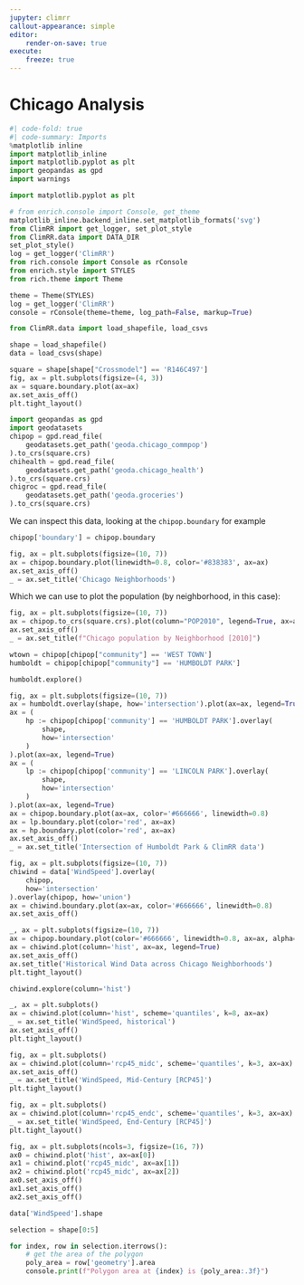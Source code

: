 ```yaml
---
jupyter: climrr
callout-appearance: simple
editor:
    render-on-save: true
execute:
    freeze: true
---
```


# Chicago Analysis

```python
#| code-fold: true
#| code-summary: Imports
%matplotlib inline
import matplotlib_inline
import matplotlib.pyplot as plt
import geopandas as gpd
import warnings

import matplotlib.pyplot as plt

# from enrich.console import Console, get_theme
matplotlib_inline.backend_inline.set_matplotlib_formats('svg')
from ClimRR import get_logger, set_plot_style
from ClimRR.data import DATA_DIR
set_plot_style()
log = get_logger('ClimRR')
from rich.console import Console as rConsole
from enrich.style import STYLES
from rich.theme import Theme

theme = Theme(STYLES)
log = get_logger('ClimRR')
console = rConsole(theme=theme, log_path=False, markup=True)
```

```python
from ClimRR.data import load_shapefile, load_csvs

shape = load_shapefile()
data = load_csvs(shape)
```

```python
square = shape[shape["Crossmodel"] == 'R146C497']
fig, ax = plt.subplots(figsize=(4, 3))
ax = square.boundary.plot(ax=ax)
ax.set_axis_off()
plt.tight_layout()
```

```python
import geopandas as gpd
import geodatasets
chipop = gpd.read_file(
    geodatasets.get_path('geoda.chicago_commpop')
).to_crs(square.crs)
chihealth = gpd.read_file(
    geodatasets.get_path('geoda.chicago_health')
).to_crs(square.crs)
chigroc = gpd.read_file(
    geodatasets.get_path('geoda.groceries')
).to_crs(square.crs)
```

We can inspect this data, looking at the `chipop.boundary` for example

```python
chipop['boundary'] = chipop.boundary
```

```python
fig, ax = plt.subplots(figsize=(10, 7))
ax = chipop.boundary.plot(linewidth=0.8, color='#838383', ax=ax)
ax.set_axis_off()
_ = ax.set_title('Chicago Neighborhoods')
```

Which we can use to plot the population (by neighborhood, in  this case):

```python
fig, ax = plt.subplots(figsize=(10, 7))
ax = chipop.to_crs(square.crs).plot(column="POP2010", legend=True, ax=ax)
ax.set_axis_off()
_ = ax.set_title(f"Chicago population by Neighborhood [2010]")
```

```python
wtown = chipop[chipop["community"] == 'WEST TOWN']
humboldt = chipop[chipop["community"] == 'HUMBOLDT PARK']
```

```python
humboldt.explore()
```

```python
fig, ax = plt.subplots(figsize=(10, 7))
ax = humboldt.overlay(shape, how='intersection').plot(ax=ax, legend=True)
ax = (
    hp := chipop[chipop['community'] == 'HUMBOLDT PARK'].overlay(
        shape,
        how='intersection'
    )
).plot(ax=ax, legend=True)
ax = (
    lp := chipop[chipop['community'] == 'LINCOLN PARK'].overlay(
        shape,
        how='intersection'
    )
).plot(ax=ax, legend=True)
ax = chipop.boundary.plot(ax=ax, color='#666666', linewidth=0.8)
ax = lp.boundary.plot(color='red', ax=ax)
ax = hp.boundary.plot(color='red', ax=ax)
ax.set_axis_off()
_ = ax.set_title('Intersection of Humboldt Park & ClimRR data')
```

```python
fig, ax = plt.subplots(figsize=(10, 7))
chiwind = data['WindSpeed'].overlay(
    chipop,
    how='intersection'
).overlay(chipop, how='union')
ax = chiwind.boundary.plot(ax=ax, color='#666666', linewidth=0.8)
ax.set_axis_off()
```

```python
_, ax = plt.subplots(figsize=(10, 7))
ax = chipop.boundary.plot(color='#666666', linewidth=0.8, ax=ax, alpha=0.2)
ax = chiwind.plot(column='hist', ax=ax, legend=True)
ax.set_axis_off()
ax.set_title('Historical Wind Data across Chicago Neighborhoods')
plt.tight_layout()
```

```python
chiwind.explore(column='hist')
```

```python
_, ax = plt.subplots()
ax = chiwind.plot(column='hist', scheme='quantiles', k=8, ax=ax)
_ = ax.set_title('WindSpeed, historical')
ax.set_axis_off()
plt.tight_layout()
```

```python
fig, ax = plt.subplots()
ax = chiwind.plot(column='rcp45_midc', scheme='quantiles', k=3, ax=ax)
ax.set_axis_off()
_ = ax.set_title('WindSpeed, Mid-Century [RCP45]')
plt.tight_layout()
```

```python
fig, ax = plt.subplots()
ax = chiwind.plot(column='rcp45_endc', scheme='quantiles', k=3, ax=ax)
_ = ax.set_title('WindSpeed, End-Century [RCP45]')
plt.tight_layout()
```

```python
fig, ax = plt.subplots(ncols=3, figsize=(16, 7))
ax0 = chiwind.plot('hist', ax=ax[0])
ax1 = chiwind.plot('rcp45_midc', ax=ax[1])
ax2 = chiwind.plot('rcp45_midc', ax=ax[2])
ax0.set_axis_off()
ax1.set_axis_off()
ax2.set_axis_off()
```

```python
data['WindSpeed'].shape
```

```python
selection = shape[0:5]

for index, row in selection.iterrows():
    # get the area of the polygon
    poly_area = row['geometry'].area
    console.print(f"Polygon area at {index} is {poly_area:.3f}")
```
